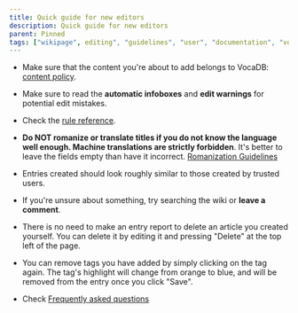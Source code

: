 ---
title: Quick guide for new editors
description: Quick guide for new editors
parent: Pinned
tags: ["wikipage", editing", "guidelines", "user", "documentation", "vocadb"]
---

- Make sure that the content you're about to add belongs to VocaDB:  [content policy](/docs/other-guidelines/content-policy).

- Make sure to read the **automatic infoboxes** and **edit warnings** for potential edit mistakes. 

- Check the [rule reference](docs/pinned/rule-reference).

- **Do NOT romanize or translate titles if you do not know the language well enough. Machine translations are strictly forbidden**. It's better to leave the fields empty than have it incorrect. [Romanization Guidelines](/docs/other-guidelines/romanization-guidelines)

- Entries created should look roughly similar to those created by trusted users.

- If you're unsure about something, try searching the wiki or **leave a comment**.

- There is no need to make an entry report to delete an article you created yourself. You can delete it by editing it and pressing "Delete" at the top left of the page.

- You can remove tags you have added by simply clicking on the tag again. The tag's highlight will change from orange to blue, and will be removed from the entry once you click "Save".

- Check [Frequently asked questions](/docs/pinned/vocadb-editing-faq)